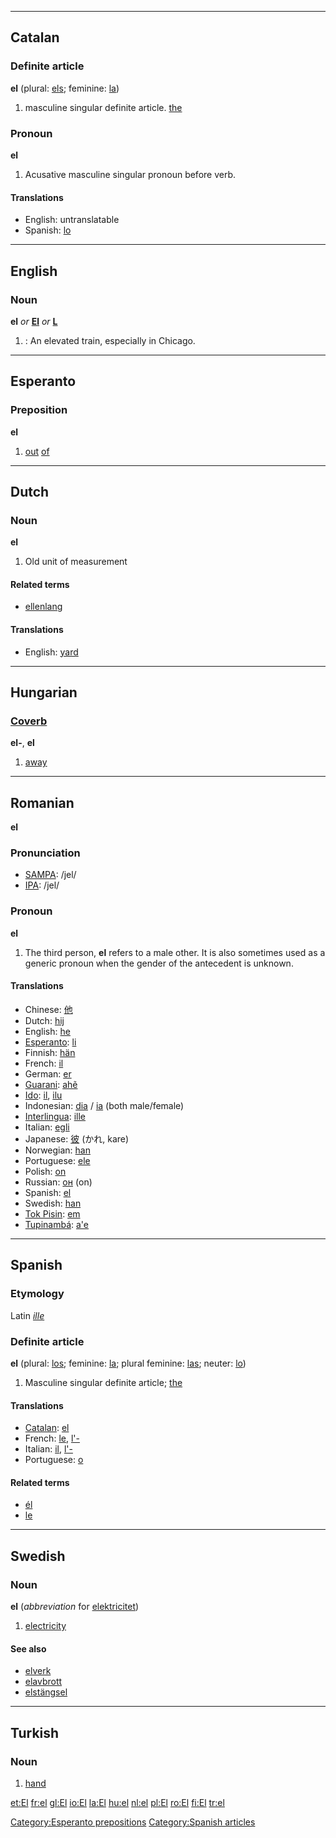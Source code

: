 ----

==Catalan==

===Definite article===
'''el''' (plural: [[els]]; feminine: [[la]])

# masculine singular definite article. [[the]]

===Pronoun===
'''el'''

#Acusative masculine singular pronoun before verb.

====Translations====
*English: untranslatable<!-- i'm sure the english translation is "him" [[User:Hippietrail|Hippietrail]] 00:24, 9 Mar 2004 (UTC) -->
*Spanish: [[lo]]
----
==English==

===Noun===
'''el''' ''or'' '''[[El]]''' ''or'' '''[[L]]'''
# {{US}}: An elevated train, especially in Chicago.

----
==Esperanto==
===Preposition===
'''el'''
# [[out]] [[of]]
[[Category:Esperanto prepositions]]
----

==Dutch==
===Noun===
'''el'''

#Old unit of measurement

====Related terms====
*[[ellenlang]]

====Translations====
*English: [[yard]]

----

==Hungarian==
===[[Coverb]]===
'''el-''', '''el'''

# [[away]]

----

==Romanian==
'''el'''

===Pronunciation===
*[[w:SAMPA|SAMPA]]: /jel/
*[[w:IPA|IPA]]: /jel/

===Pronoun===
'''el'''

# The third person, '''el''' refers to a male other. It is also sometimes used as a generic pronoun when the gender of the antecedent is unknown.

====Translations====
*Chinese: [[他]]
*Dutch: [[hij]]
*English: [[he]]
*[[Esperanto]]: [[li]]
*Finnish: [[hän]]
*French: [[il]]
*German: [[er]]
*[[Guarani]]: [[ahẽ]]
*[[Ido]]: [[il]], [[ilu]]
*Indonesian: [[dia]] / [[ia]] (both male/female)
*[[Interlingua]]: [[ille]]
*Italian: [[egli]]
*Japanese: [[彼]] (かれ, kare)
*Norwegian: [[han]]
*Portuguese: [[ele]]
*Polish: [[on]]
*Russian: [[он]] (on)
*Spanish: [[el]]
*Swedish: [[han]]
*[[Tok Pisin]]: [[em]]
*[[Tupinambá]]: [[a'e]]

----
==Spanish==
===Etymology===
Latin ''[[ille]]''

===Definite article===
'''el''' (plural: [[los]]; feminine: [[la]]; plural feminine: [[las]]; neuter: [[lo]])
[[Category:Spanish articles]]
# Masculine singular definite article; [[the]]

====Translations====
*[[Catalan]]: [[el]]
*French: [[le]], [[l'-]]
*Italian: [[il]], [[l'-]]
*Portuguese: [[o]]

====Related terms====
*[[él]]
*[[le]]

----

==Swedish==
===Noun===
'''el''' (''abbreviation'' for [[elektricitet]])
#[[electricity]]
====See also====
*[[elverk]]
*[[elavbrott]]
*[[elstängsel]]
----
==Turkish==

===Noun===

# [[hand]]

[[et:El]]
[[fr:el]]
[[gl:El]]
[[io:El]]
[[la:El]]
[[hu:el]]
[[nl:el]]
[[pl:El]]
[[ro:El]]
[[fi:El]]
[[tr:el]]